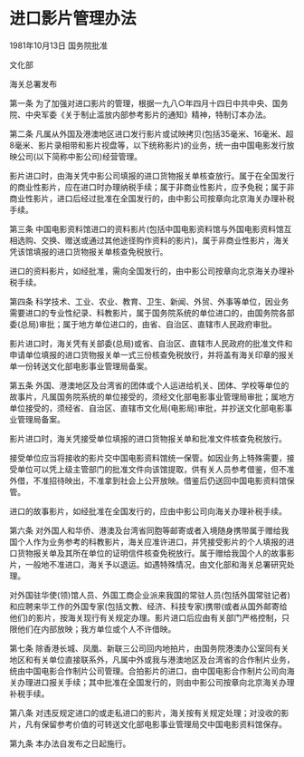 # 进口影片管理办法

1981年10月13日 国务院批准

文化部

海关总署发布

  

第一条 为了加强对进口影片的管理，根据一九八○年四月十四日中共中央、国务院、中央军委《关于制止滥放内部参考影片的通知》精神，特制订本办法。

第二条 凡属从外国及港澳地区进口发行影片或试映拷贝(包括35毫米、16毫米、超8毫米、影片录相带和影片视盘等，以下统称影片)的业务，统一由中国电影发行放映公司(以下简称中影公司)经营管理。

影片进口时，由海关凭中影公司填报的进口货物报关单核查放行。属于在全国发行的商业性影片，应在进口时办理纳税手续；属于非商业性影片，应予免税；属于非商业性影片，进口后经过批准在全国发行的，由中影公司按章向北京海关办理补税手续。

第三条 中国电影资料馆进口的资料影片(包括中国电影资料馆与外国电影资料馆互相选购、交换、赠送或通过其他途径购作资料的影片)，属于非商业性影片，海关凭该馆填报的进口货物报关单核查免税放行。

进口的资料影片，如经批准，需向全国发行的，由中影公司按章向北京海关办理补税手续。

第四条 科学技术、工业、农业、教育、卫生、新闻、外贸、外事等单位，因业务需要进口的专业性纪录、科教影片，属于国务院系统的单位进口的，由国务院各部委(总局)审批；属于地方单位进口的，由省、自治区、直辖市人民政府审批。

影片进口时，海关凭有关部委(总局)或省、自治区、直辖市人民政府的批准文件和申请单位填报的进口货物报关单一式三份核查免税放行，并将盖有海关印章的报关单一份转送文化部电影事业管理局备案。

第五条 外国、港澳地区及台湾省的团体或个人运进给机关、团体、学校等单位的故事片，凡属国务院系统的单位接受的，须经文化部电影事业管理局审批；属地方单位接受的，须经省、自治区、直辖市文化局(电影局)审批，并抄送文化部电影事业管理局备案。

影片进口时，海关凭接受单位填报的进口货物报关单和批准文件核查免税放行。

接受单位应当将接收的影片交中国电影资料馆统一保管。如因业务上特殊需要，接受单位可以凭上级主管部门的批准文件向该馆提取，供有关人员参考借鉴，但不准外借，不准招待映出，不准拿到社会上公开放映。借鉴后仍送回中国电影资料馆保管。

进口的故事影片，如经批准在全国发行的，应由中影公司向海关办理补税手续。

第六条 对外国人和华侨、港澳及台湾省同胞等邮寄或者入境随身携带属于赠给我国个人作为业务参考的科教影片，海关应准许进口，并凭接受影片的个人填报的进口货物报关单及其所在单位的证明信件核查免税放行。属于赠给我国个人的故事影片，一般地不准进口，海关予以退运。如遇特殊情况，由文化部和海关总署研究处理。

对外国驻华使(领)馆人员、外国工商企业派来我国的常驻人员(包括外国常驻记者)和应聘来华工作的外国专家(包括文教、经济、科技专家)携带(或者从国外邮寄给他们)的影片，按海关现行有关规定办理。影片进口后应由有关部门严格控制，只限他们在内部放映；我方单位或个人不许借映。

第七条 除香港长城、凤凰、新联三公司回内地拍片，由国务院港澳办公室同有关地区和有关单位直接联系外，凡属中外或我与港澳地区及台湾省的合作制片业务，统由中国电影合作制片公司管理。合拍影片的进口，由中国电影合作制片公司向海关办理进口报关手续；其中批准在全国发行的，则由中影公司按章向北京海关办理补税手续。

第八条 对违反规定进口的或走私进口的影片，海关按有关规定处理；对没收的影片，凡有保留参考价值的可转送文化部电影事业管理局交中国电影资料馆保存。

第九条 本办法自发布之日起施行。